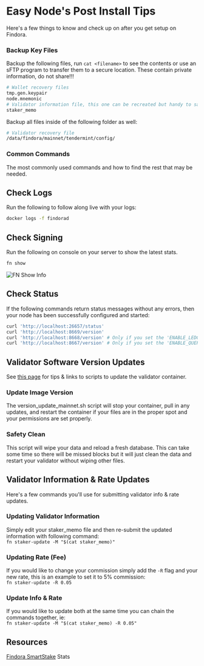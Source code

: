 # Easy Node's Post Install Tips
Here's a few things to know and check up on after you get setup on Findora.

### Backup Key Files
Backup the following files, run `cat <filename>` to see the contents or use an sFTP program to transfer them to a secure location. These contain private information, do not share!!!

```bash
# Wallet recovery files
tmp.gen.keypair
node.mnemonic
# Validator information file, this one can be recreated but handy to save
staker_memo
```

Backup all files inside of the following folder as well:

```bash
# Validator recovery file
/data/findora/mainnet/tendermint/config/
```

### Common Commands
The most commonly used commands and how to find the rest that may be needed.

## Check Logs
Run the following to follow along live with your logs:

```bash
docker logs -f findorad
```

## Check Signing
Run the following on console on your server to show the latest stats.

```bash
fn show
```

![FN Show Info](/fn_show.png)

## Check Status
If the following commands return status messages without any errors, then your node has been successfully configured and started:

```bash
curl 'http://localhost:26657/status'
curl 'http://localhost:8669/version'
curl 'http://localhost:8668/version' # Only if you set the 'ENABLE_LEDGER_SERVICE'
curl 'http://localhost:8667/version' # Only if you set the 'ENABLE_QUERY_SERVICE'
```

## Validator Software Version Updates
See [this page](https://wiki.findora.org/docs/guides/update-version) for tips & links to scripts to update the validator container.
### Update Image Version
The version_update_mainnet.sh script will stop your container, pull in any updates, and restart the container if your files are in the proper spot and your permissions are set properly.
### Safety Clean
This script will wipe your data and reload a fresh database. This can take some time so there will be missed blocks but it will just clean the data and restart your validator without wiping other files.

## Validator Information & Rate Updates
Here's a few commands you'll use for submitting validator info & rate updates.
### Updating Validator Information
Simply edit your staker_memo file and then re-submit the updated information with following command:  
`fn staker-update -M "$(cat staker_memo)"`

### Updating Rate (Fee)
If you would like to change your commission simply add the `-R` flag and your new rate, this is an example to set it to 5% commission:  
`fn staker-update -R 0.05`

### Update Info & Rate
If you would like to update both at the same time you can chain the commands together, ie:  
`fn staker-update -M "$(cat staker_memo) -R 0.05"`

## Resources
[Findora SmartStake](https://findora.smartstake.io) Stats  
